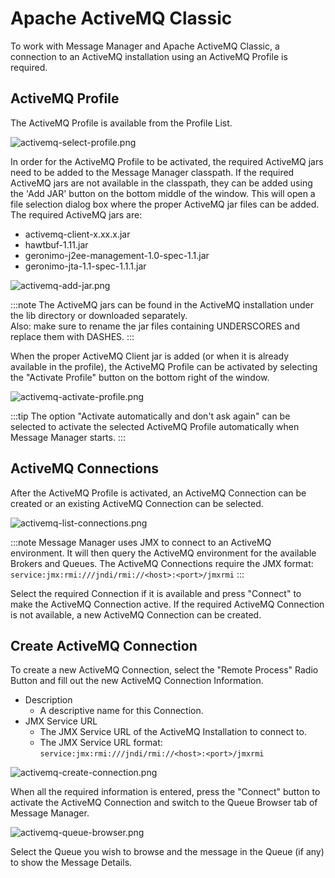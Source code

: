 # Apache ActiveMQ Classic

To work with Message Manager and Apache ActiveMQ Classic, a connection to an ActiveMQ installation using an ActiveMQ Profile is required.

## ActiveMQ Profile

The ActiveMQ Profile is available from the Profile List.

![activemq-select-profile.png](assets/activemq-select-profile.png)

In order for the ActiveMQ Profile to be activated, the required ActiveMQ jars need to be added to the Message Manager classpath.
If the required ActiveMQ jars are not available in the classpath, they can be added using the 'Add JAR' button on the bottom middle of the window.
This will open a file selection dialog box where the proper ActiveMQ jar files can be added.
The required ActiveMQ jars are:
- activemq-client-x.xx.x.jar
- hawtbuf-1.11.jar
- geronimo-j2ee-management-1.0-spec-1.1.jar
- geronimo-jta-1.1-spec-1.1.1.jar

![activemq-add-jar.png](assets/activemq-add-jar.png)

:::note
The ActiveMQ jars can be found in the ActiveMQ installation under the lib directory or downloaded separately.<br/>
Also: make sure to rename the jar files containing UNDERSCORES and replace them with DASHES.
:::

When the proper ActiveMQ Client jar is added (or when it is already available in the profile), the ActiveMQ Profile can be activated by selecting the "Activate Profile" button on the bottom right of the window.

![activemq-activate-profile.png](assets/activemq-activate-profile.png)

:::tip
The option "Activate automatically and don't ask again" can be selected to activate the selected ActiveMQ Profile automatically when Message Manager starts.
:::

## ActiveMQ Connections

After the ActiveMQ Profile is activated, an ActiveMQ Connection can be created or an existing ActiveMQ Connection can be selected.

![activemq-list-connections.png](assets/activemq-list-connections.png)

:::note
Message Manager uses JMX to connect to an ActiveMQ environment. It will then query the ActiveMQ environment for the available Brokers and Queues.
The ActiveMQ Connections require the JMX format: `service:jmx:rmi:///jndi/rmi://<host>:<port>/jmxrmi`
:::

Select the required Connection if it is available and press "Connect" to make the ActiveMQ Connection active.
If the required ActiveMQ Connection is not available, a new ActiveMQ Connection can be created.

## Create ActiveMQ Connection

To create a new ActiveMQ Connection, select the "Remote Process" Radio Button and fill out the new ActiveMQ Connection Information.<br/>
- Description
    - A descriptive name for this Connection.
- JMX Service URL
    - The JMX Service URL of the ActiveMQ Installation to connect to.
    - The JMX Service URL format: `service:jmx:rmi:///jndi/rmi://<host>:<port>/jmxrmi`

![activemq-create-connection.png](assets/activemq-create-connection.png)

When all the required information is entered, press the "Connect" button to activate the ActiveMQ Connection and switch to the Queue Browser tab of Message Manager.

![activemq-queue-browser.png](assets/activemq-queue-browser.png)

Select the Queue you wish to browse and the message in the Queue (if any) to show the Message Details.
